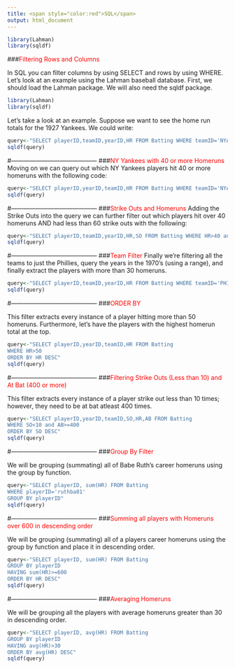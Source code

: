```yaml
---
title: <span style="color:red">SQL</span>
output: html_document
---
```

```r
library(Lahman)
library(sqldf)
```

###<span style="color:red">Filtering Rows and Columns</span>

In SQL you can filter columns by using SELECT and rows by using WHERE.  Let's look at an example using the Lahman baseball database.  First, we should load the Lahman package.  We will also need the sqldf package.

```r
library(Lahman)
library(sqldf)
```

Let's take a look at an example.  Suppose we want to see the home run totals for the 1927 Yankees.  We could write:

```r
query<-"SELECT playerID,teamID,yearID,HR FROM Batting WHERE teamID='NYA' and yearID=1927"
sqldf(query)
```
#------------------------------------------
###<span style="color:red">NY Yankees with 40 or more Homeruns</span>
Moving on we can query out which NY Yankees players hit 40 or more homeruns with the following code:

```r
query<-"SELECT playerID,yearID,teamID,HR FROM Batting WHERE teamID='NYA' and HR>=40"
sqldf(query)
```
#------------------------------------------
###<span style="color:red">Strike Outs and Homeruns</span>
Adding the Strike Outs into the query we can further filter out which players hit over 40 homeruns AND had less than 60 strike outs with the following:

```r
query<-"SELECT playerID,teamID,yearID,HR,SO FROM Batting WHERE HR>40 and SO<60"
sqldf(query)
```
#------------------------------------------
###<span style="color:red">Team Filter</span>
Finally we're filtering all the teams to just the Phillies, query the years in the 1970's (using a range), and finally extract the players with more than 30 homeruns.

```r
query<-"SELECT playerID,teamID,yearID,HR FROM Batting WHERE teamID='PHI' and yearID>=1970 and yearID<=1979 and HR>30"
sqldf(query)
```
#------------------------------------------
###<span style="color:red">ORDER BY</span>

This filter extracts every instance of a player hitting more than 50 homeruns.  Furthermore, let's have the players with the highest homerun total at the top.

```r
query<-"SELECT playerID,yearID,teamID,HR FROM Batting 
WHERE HR>50 
ORDER BY HR DESC"
sqldf(query)
```
#------------------------------------------
###<span style="color:red">Filtering Strike Outs (Less than 10) and At Bat (400 or more)</span>

This filter extracts every instance of a player strike out less than 10 times; however, they need to be at bat atleast 400 times.

```r
query<-"SELECT playerID,yearID,teamID,SO,HR,AB FROM Batting 
WHERE SO<10 and AB>=400
ORDER BY SO DESC"
sqldf(query)
```
#------------------------------------------
###<span style="color:red">Group By Filter</span>

We will be grouping (summating) all of Babe Ruth's career homeruns using the group by function.

```r
query<-"SELECT playerID, sum(HR) FROM Batting 
WHERE playerID='ruthba01'
GROUP BY playerID"
sqldf(query)
```
#------------------------------------------
###<span style="color:red">Summing all players with Homeruns over 600 in descending order</span>

We will be grouping (summating) all of a players career homeruns using the group by function and place it in descending order.

```r
query<-"SELECT playerID, sum(HR) FROM Batting 
GROUP BY playerID
HAVING sum(HR)>=600
ORDER BY HR DESC"
sqldf(query)
```
#------------------------------------------
###<span style="color:red">Averaging Homeruns</span>

We will be grouping all the players with average homeruns greater than 30 in descending order.

```r
query<-"SELECT playerID, avg(HR) FROM Batting 
GROUP BY playerID
HAVING avg(HR)>30
ORDER BY avg(HR) DESC"
sqldf(query)
```